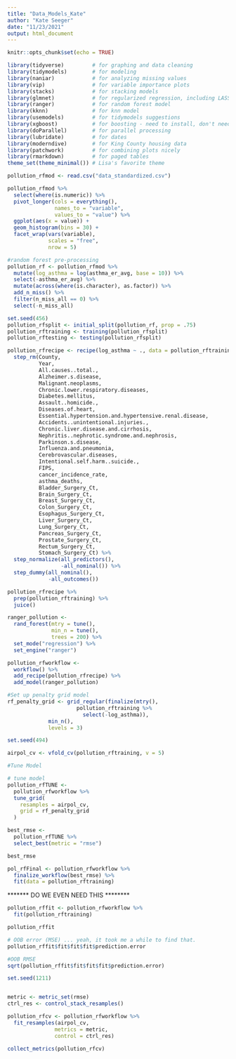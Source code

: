 ```yaml
---
title: "Data_Models_Kate"
author: "Kate Seeger"
date: "11/23/2021"
output: html_document
---
```


```r
knitr::opts_chunk$set(echo = TRUE)
```

```r
library(tidyverse)         # for graphing and data cleaning
library(tidymodels)        # for modeling
library(naniar)            # for analyzing missing values
library(vip)               # for variable importance plots
library(stacks)            # for stacking models
library(glmnet)            # for regularized regression, including LASSO
library(ranger)            # for random forest model
library(kknn)              # for knn model
library(usemodels)         # for tidymodels suggestions
library(xgboost)           # for boosting - need to install, don't need to load
library(doParallel)        # for parallel processing
library(lubridate)         # for dates
library(moderndive)        # for King County housing data
library(patchwork)         # for combining plots nicely
library(rmarkdown)         # for paged tables
theme_set(theme_minimal()) # Lisa's favorite theme
```


```r
pollution_rfmod <- read.csv("data_standardized.csv")
```

```r
pollution_rfmod %>% 
  select(where(is.numeric)) %>% 
  pivot_longer(cols = everything(),
               names_to = "variable", 
               values_to = "value") %>% 
  ggplot(aes(x = value)) +
  geom_histogram(bins = 30) +
  facet_wrap(vars(variable), 
             scales = "free", 
             nrow = 5)

```

```r
#random forest pre-processing 
pollution_rf <- pollution_rfmod %>%
  mutate(log_asthma = log(asthma_er_avg, base = 10)) %>% 
  select(-asthma_er_avg) %>% 
  mutate(across(where(is.character), as.factor)) %>% 
  add_n_miss() %>% 
  filter(n_miss_all == 0) %>% 
  select(-n_miss_all)
```


```r
set.seed(456)
pollution_rfsplit <- initial_split(pollution_rf, prop = .75)
pollution_rftraining <- training(pollution_rfsplit)
pollution_rftesting <- testing(pollution_rfsplit)

```


```r
pollution_rfrecipe <- recipe(log_asthma ~ ., data = pollution_rftraining) %>% 
  step_rm(County,
          Year,
          All.causes..total.,
          Alzheimer.s.disease,
          Malignant.neoplasms,
          Chronic.lower.respiratory.diseases,
          Diabetes.mellitus,
          Assault..homicide.,
          Diseases.of.heart,
          Essential.hypertension.and.hypertensive.renal.disease,
          Accidents..unintentional.injuries.,
          Chronic.liver.disease.and.cirrhosis,
          Nephritis..nephrotic.syndrome.and.nephrosis,
          Parkinson.s.disease,
          Influenza.and.pneumonia,
          Cerebrovascular.diseases,
          Intentional.self.harm..suicide.,
          FIPS,
          cancer_incidence_rate,
          asthma_deaths,
          Bladder_Surgery_Ct,
          Brain_Surgery_Ct,
          Breast_Surgery_Ct,
          Colon_Surgery_Ct,
          Esophagus_Surgery_Ct,
          Liver_Surgery_Ct,
          Lung_Surgery_Ct,
          Pancreas_Surgery_Ct,
          Prostate_Surgery_Ct,
          Rectum_Surgery_Ct,
          Stomach_Surgery_Ct) %>% 
  step_normalize(all_predictors(), 
                 -all_nominal()) %>% 
  step_dummy(all_nominal(), 
             -all_outcomes())
```

```r
pollution_rfrecipe %>% 
  prep(pollution_rftraining) %>%
  juice()
```
```r
ranger_pollution <- 
  rand_forest(mtry = tune(), 
              min_n = tune(), 
              trees = 200) %>% 
  set_mode("regression") %>% 
  set_engine("ranger")
```

```r
pollution_rfworkflow <- 
  workflow() %>% 
  add_recipe(pollution_rfrecipe) %>% 
  add_model(ranger_pollution) 
```

```r
#Set up penalty grid model 
rf_penalty_grid <- grid_regular(finalize(mtry(),
                      pollution_rftraining %>%
                        select(-log_asthma)),
             min_n(),
             levels = 3)
```


```r
set.seed(494) 

airpol_cv <- vfold_cv(pollution_rftraining, v = 5) 

#Tune Model 

# tune model
pollution_rfTUNE <- 
  pollution_rfworkflow %>% 
  tune_grid(
    resamples = airpol_cv,
    grid = rf_penalty_grid
  )

best_rmse <- 
  pollution_rfTUNE %>%
  select_best(metric = "rmse")

best_rmse

pol_rfFinal <- pollution_rfworkflow %>%
  finalize_workflow(best_rmse) %>%
  fit(data = pollution_rftraining)
```

******* DO WE EVEN NEED THIS ******** 

```r
pollution_rffit <- pollution_rfworkflow %>% 
  fit(pollution_rftraining)

pollution_rffit
```
```r
# OOB error (MSE) ... yeah, it took me a while to find that.
pollution_rffit$fit$fit$fit$prediction.error

#OOB RMSE
sqrt(pollution_rffit$fit$fit$fit$prediction.error)
```

```r
set.seed(1211)


metric <- metric_set(rmse) 
ctrl_res <- control_stack_resamples() 

pollution_rfcv <- pollution_rfworkflow %>%
  fit_resamples(airpol_cv, 
               metrics = metric, 
               control = ctrl_res) 

collect_metrics(pollution_rfcv)


```
```r

```

